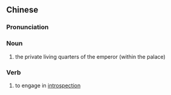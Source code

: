 {{also|内省}}
==Chinese==
{{zh-forms|s=内省}}

===Pronunciation===
{{zh-pron
|m=nèishěng
|cat=n,v
}}

===Noun===
{{zh-noun}}

# {{lb|zh|archaic}} the private living quarters of the emperor (within the palace)

===Verb===
{{zh-verb}}

# {{lb|zh|literary}} to engage in [[introspection]]